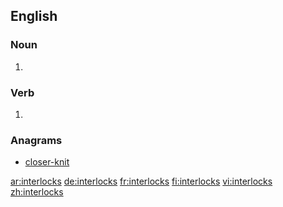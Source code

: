 ==English==

===Noun===
{{head|en|noun plural form}}

# {{plural of|interlock|lang=en}}

===Verb===
{{head|en|verb form}}

# {{en-third-person singular of|interlock}}

===Anagrams===
* [[closer-knit#English|closer-knit]]

[[ar:interlocks]]
[[de:interlocks]]
[[fr:interlocks]]
[[fi:interlocks]]
[[vi:interlocks]]
[[zh:interlocks]]